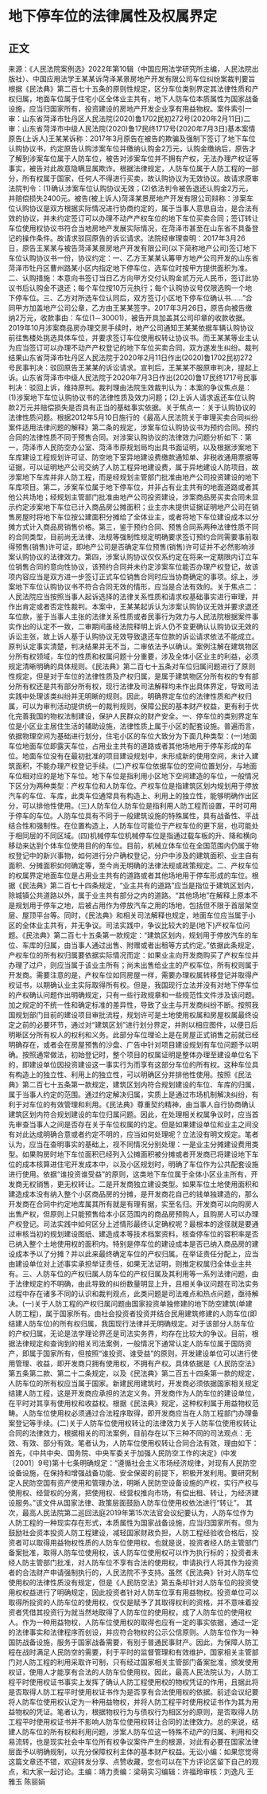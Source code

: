 # 地下停车位的法律属性及权属界定
## 正文
来源：《人民法院案例选》2022年第10辑（中国应用法学研究所主编，人民法院出版社）、中国应用法学王某某诉菏泽某景房地产开发有限公司车位纠纷案裁判要旨根据《民法典》第二百七十五条的原则性规定，区分车位类别界定其法律性质和产权归属，地面车位属于住宅小区全体业主共有，地下人防车位本质属性为国家战备设施，应当归国家所有，投资建设的房地产开发企业享有用益物权。案件索引一审：山东省菏泽市牡丹区人民法院(2020)鲁1702民初272号(2020年2月11日)二审：山东省菏泽市中级人民法院(2020)鲁17民终1717号(2020年7月3日)基本案情原告(上诉人)王某某诉称：2017年3月原告在被告的欺骗及强制下签订了地下车位认购协议书，约定原告认购涉案车位并缴纳认购金2万元，认购金缴纳后，原告才了解到涉案车位属于人防车位，被告对涉案车位并不拥有产权，无法办理产权证等事实，被告对此故意隐瞒显属欺诈。根据法律规定，人防车位属于人防工程的一部分，所有权属于国家，任何人不得进行买卖，故认购协议为无效协议。故请求原审法院判令：(1)确认涉案车位认购协议无效；(2)依法判令被告退还认购金2万元，并赔偿损失2400元。被告(被上诉人)菏泽某景房地产开发有限公司辩称：涉案车位认购协议是双方根据实际情况进行协商约定的，属于当事人意思自治，是合法有效的协议，并未约定签订可以办理不动产产权车位的地下车位买卖合同；签订转让车位使用权协议书符合当地房地产发展实际情况，在菏泽市甚至在山东省不具备登记的操作条件。故请求驳回原告的诉讼请求。法院经审理查明：2017年3月26日，原告王某某与被告菏泽某景房地产开发有限公司(以下简称地产公司)签订地下车位认购协议书一份，协议约定：一、乙方王某某认筹甲方地产公司开发的山东省菏泽市牡丹区曹州路某小区内指定地下停车位，选车位时按甲方提供面积为准。二、认购措施：本意向书签订当日乙方向甲方交付认购金贰万元人民币，签订此协议书后认购金不退还；每个车位按10万元执行；每个认购协议号仅限选购一个地下停车位。三、乙方对所选车位认同后，双方签订小区地下停车位确认书……”合同甲方加盖地产公司公章，乙方由王某某签字。2017年3月26日，原告向被告缴纳2万元，收款事由：车位(1－30001)，被告开具加盖其公司印章的收款收据。2019年10月涉案商品房办理交房手续时，地产公司通知王某某依据车辆认购协议前往售楼处挑选具体车位，并要求签订车位使用权转让协议书。而王某某等业主认为应当签订可以办理不动产产权登记的地下车位买卖合同，双方遂发生纠纷。裁判结果山东省菏泽市牡丹区人民法院于2020年2月11日作出(2020)鲁1702民初272号民事判决：驳回原告王某某的诉讼请求。宣判后，王某某不服原审判决，提起上诉。山东省菏泽市中级人民法院于2020年7月3日作出(2020)鲁17民终1717号民事判决：驳回上诉，维持原判。裁判理由法院生效裁判认为：本案的争议焦点是：(1)涉案地下车位认购协议书的法律性质及效力问题；(2)上诉人请求返还车位认购款2万元并赔偿损失是否具有正当的基础事实依据。关于焦点一：关于认购协议的法律性质问题。根据2012年5月10日施行的《最高人民法院关于审理买卖合同纠纷案件适用法律问题的解释》第二条的规定，涉案车位认购协议书为预约合同。预约合同的法律性质不同于预售合同。对涉案认购协议的法律效力问题分析如下：第一，菏泽市人民防空办公室、菏泽市原规划局均出具书面证明，以及根据涉案地下车库建设工程规划许可证、防空地下室异地建设费缴款通知单、非税收通用票据等证据，可以证明地产公司交纳了人防工程异地建设费，属于异地建设人防项目，故涉案地下车库并非人防工程，而是经规划主管部门批准由地产公司投资建设的地下车库项目。第二，涉案车位属于地下停车位，并非占有业主共有的地面道路或者其他公共场地；经规划主管部门批准由地产公司投资建设，涉案商品房买卖合同未显示约定涉案地下车位已计入商品房公摊面积；业主亦未提供证据证明地产公司在销售房屋时将地下车位按公建面积分摊给了全体业主，或者将地下车位建设成本以分摊方式计入商品房销售价格。第三，鉴于预约合同、预售合同系两种法律性质不同的合同类型，目前尚无法律、法规等强制性规定明确要求签订预约合同需要事前取得预售(销售)许可证，即地产公司是否确定车位预售(销售)许可证并不必然影响涉案认购协议的法律效力。第四，涉案认购协议仅仅系约定在将来一定期限内订立车位销售合同的意向性协议，该预约合同并未约定涉案车位能否办理产权登记，故该项内容应当是双方进一步签订正式车位销售合同时应当协商确定的事项。综上，涉案地下车位认购协议书不符合合同无效的情形，应当是合法有效的。关于焦点二：人民法院应当按照当事人起诉选择的法律关系性质和请求权基础事实进行审理，并作出肯定或者否定性裁判。本案中，王某某起诉认为涉案认购协议无效并要求退还车位款，鉴于当事人主张的法律关系性质或者民事行为效力与人民法院根据案件事实作出的认定不一致，二审期间虽经法院释明上诉人仍不变更确认认购协议无效的诉讼主张，故上诉人基于认购协议无效导致退还车位款的诉讼请求依法不能成立。原判认定事实清楚，判决结果并无不当，二审依法予以确认。案例注解在建筑物区分所有权领域，车位的性质和权属问题十分重要，涉及全体小区业主的利益，必须规定清晰明确的具体规则。《民法典》第二百七十五条对车位归属问题进行了原则性规定，但是对于车位的法律性质及产权归属，是属于建筑物区分所有权的专有部分所有权还是共有部分所有权，现行法律及司法解释均未作出具体界定，导致司法实践中处理该类纠纷并无明晰的规则。因此，明确界定车位的法律性质和产权归属，可以为审判活动提供统一的裁判规则，保障公民的基本财产权益，更有利于优化完善我国的物权法制建设，保护人民群众的财产安全。一、停车位的类别界定车位是小区业主居住生活的辅助设施，法律性质上属于小区的配套设施。普遍而言，依据物理空间为基础进行划分，住宅小区的车位大致分为下面几种类型：(一)地面车位地面车位即露天车位，占用业主共有的道路或者其他场地用于停车形成的车位。地面车位没有在最初批准的项目建设规划中，未形成新的使用空间，未计入建筑面积，不能办理产权登记手续。(二)产权车位依据车位的空间位置划分，与地面车位相对应的是地下车位。地下车位是指利用小区地下空间建造的车位，一般情况下区分为两种类型：产权车位和人防车位。产权车位是指建筑区划内规划用于停放汽车的车位、车库，此类车位通常具有构造上、利用上的独立性，能够明确作出区分，可以排他性使用。(三)人防车位人防车位是指利用人防工程而设置，平时可用于停车的车位。人防车位具有不同于一般建筑设施的特殊属性，具有战备性、平战结合性和强制性。在位置构造上，人防车位可能位于产权车位的更下层，也可能处于相同层的不同区域。(四)机械停车位机械停车位是指通过载车板的升、降和横向移动来达到个体车位使用目的的车位。目前，机械立体车位在全国范围内仍属于物权登记中的新兴事物，如何进行分户确权登记，分户中涉及的建筑面积、业主自有面积、分摊面积如何确定等，至今尚无明确的法律法规或政策规定。二、产权车位的权属界定地面车位是占用业主共有的道路或者其他场地用于停车形成的车位。根据《民法典》第二百七十四条规定，“业主共有的道路”应当是指位于建筑区划内，除城镇公共道路以外，属于业主共有部分之内的道路。“其他场地”在解释上原本不是规划用于停车之地，后被占用作为停放汽车之用的场地，包括但不限于首层架空层、屋顶平台等。同时，《民法典》和相关司法解释也规定，地面车位应当属于小区的全体业主共有，并无争议。司法实践中，争议比较大的是(地下)产权车位问题。《民法典》第二百七十五条第一款规定：“建筑区划内，规划用于停放汽车的车位、车库的归属，由当事人通过出售、附赠或者出租等方式约定。”依据此条规定，产权车位的所有权归属要依据实际情况而定：如果业主向开发商购买了产权车位并办理了过户，则应当属于该业主所有；尚未出售给业主的产权车位，所有权则属于开发商。需要注意的是，产权车位如同房屋一样，需要办理权属转移登记并取得产权证书，以期确认业主实际取得所有权。但是，我国现行立法并没有对地下停车位的产权确认问题作出明确规定，只有一些行政规章和一些规范性文件涉及该问题。加之规定的不统一性和确定标准的差异性，导致了业主与开发商纠纷不断。按照我国规划部门目前的建设项目审批流程，规划许可是土地使用权属和房屋权属最终设定之前的必要环节，通过对“建筑区划”进行划分界定，并附以相应图件，以便日后明晰区分所有权人的权利和义务。此部分车位理论上是在房屋正式销售之前就已经明确存在，或者会在房屋预售的沙盘、广告中针对项目建设规划有车位问题予以明确。按照通常做法，初始登记时，整个项目的权属证明是整体办理至建设单位名下的，即建设单位因投资建设这一事实行为而享有这部分车位的所有权。这种车位具有构造上的独立性、利用上的独立性，可以明确区分并排他性使用。按照《民法典》第二百七十五条第一款规定，建筑区划内符合规划建设的车位、车库的归属，属于当事人约定的范围。通过约定解决归属，实质上是通过市场机制解决纠纷，有利于对车位的有效管理和利用。《民法典》尊重契约精神，由当事人自行协商确认建筑区划内符合规划建设的车位归属问题。因此，在处理相关权属争议时，应当首先审查当事人之间是否存在关于车位权属的约定。但是如果建设单位和业主之间没有对此达成明确合意或者约定不明的，应当如何处理呢？立法没有明文规定。笔者认为，应当在查明事实的基础上，视不同情况分别处理：一是业主分摊建设费用类型。如果购房时地下车位面积已经列入公摊面积被分摊或者开发商已将建设地下车位的成本核算进住宅开发成本中，以及小区规划时，明确了车位作为公共配套设施进行使用。依据“谁投资谁受益”的原则，这类地下车位属于全体小区业主所有，开发商无权销售，更无权转让。二是开发商独立建设类型。如果车位土地使用面积和建造成本没有纳入整个小区商品房的分摊，是开发商花自己的钱单独建造的，那么开发商在合同中约定地库属其所有就是有理有据，实至名归。开发商可以向购房人出售产权，但原则上只能预售给本小区范围内的商品房预购人，且购房人可以办理产权登记。司法实践中如何区分上述情形最终认定确权呢？最根本的途径就是要通过审核当初的规划建设图纸、建造成本等技术档案资料，核查停车位的容积率是否已纳入整个土地使用权的面积内。特别是停车位的建设成本是否已纳入商品房的建设成本予以了分摊？并以此来最终确定车位的产权归属。在举证责任分配上，应当由建设单位对上述事实承担举证责任，如果无法证明，则推定权属归全体业主共有。三、人防车位的产权归属人防车位的产权归属及其利用等一系列法律问题，由于法律规定的不明确，由此导致的纠纷数量明显上升，且相关争议问题在司法实务过程中存在诸多不同的认识和裁判观点，此类问题是司法难点和热点问题，亟待解决。(一)关于人防工程的产权归属问题由国家投资单独修建的地下防空建筑(单建人防工程)，属于国家所有。由社会投资者投资并结合民用建筑修建的人防车位(即结建人防车位)的所有权归属，我国现行法律并无明确规定。对于该部分人防车位的产权归属，无论是法学理论界还是司法实务界，均存在比较大的争议。目前，根据法律规定和查询到的相关司法案例，一般情况下通常认定人防车位属于国防资产，即属于国家所有，但按照“谁投资、谁受益”的原则，开发建设单位可以进行使用管理、收益，即开发商只拥有使用权，不拥有产权。具体依据是《人民防空法》第五条第二款、第二十二条规定，以及《民法典》第二百五十四条第一款的规定，人防车位的所有权应当属于国家。新建民用建筑时，开发商必须依据国家相关规定结建人防工程，这是开发商应承担的法定义务。开发商作为人防车位的建设单位，在平时对其享有使用权和收益权。根据《民法典》规定，这种权利属于用益物权范畴。人防车位使用权必须通过合法程序取得，即开发商应当在人防工程部门办理备案登记等手续。(二)关于人防车位使用权转让的法律效力关于人防车位使用权转让合同的法律效力，根据相关的司法案例，目前存在以下三种不同的司法观点：无效、有效、部分有效。笔者认为，人防车位使用权转让合同合法有效，理由如下：首先，《中共中央、国务院、中央军委关于加强人民防空工作的决定》(中发〔2001〕9号)第十七条明确规定：“遵循社会主义市场经济规律，对现有人民防空设备设施，在保持和增强战备功能、安全保密的前提下，积极开发利用。要研究制定人民防空国有资产使用和管理办法，明晰人民防空设备设施的产权，实行产权与使用权、经营权的分离，把使用权、经营权推向市场，有偿出租、转让，为经济建设服务。”该文件从国家法律、政策层面鼓励人防车位使用权依法进行“转让”。 其次，最高人民法院第二巡回法庭2019年第15次法官会议纪要认为，人防车位作为人防工程的一种现实存在形式，本质属性为国家战备设施，应当归国家所有。但为鼓励社会资本投资人防工程建设，减轻国家财政负担，人防工程经验收合格后，投资者可以取得用益物权性质的人防车位使用权。也就是说，投资者经人防主管部门备案批准，取得人防车位使用权，该人防车位使用权可以作为执行标的；投资者未经人防主管部门批准，对人防车位不享有合法的使用权，申请执行人将其作为投资者的合法财产申请强制执行的，人民法院不予支持。虽然《民法典》针对人防车位使用权的法律性质没有规定，但是《人民防空法》第五条却针对人防车位的投资使用权权益进行了明确规定，因此投资者针对人防车位享有用益物权。投资单位可以取得所投资的人防车位的使用权，仅仅是赋予了其取得权利的资格，并不意味着投资者凭借其投资行为就当然地取得了人防车位的使用权，成了人防车位的使用权人。作为一种用益物权，人防车位使用权的取得也应有一定的事实依据，通过一定的法律事实和法律程序而创设，并应符合物权的公示公信原则。人防车位作为一种国防战备设施，服务于国家战备需要，有别于普通民事财产。因此，为保障人防工程在战时满足人民防空的需要，利于平时的监督管理和有效维护，国家相关主管部门对人防工程的利用采取许可制，只有经过国家相关主管部门备案批准，颁发使用权证，使用人才能享有合法的人防车位使用权。因此，最高人民法院认为，人防工程平时使用权证书事实上发挥了确认人防工程使用权的物权凭证的作用，且据此将是否取得人防工程平时使用权证书作为是否享有合法使用权的依据。前述会议纪要将人防车位使用权认定为一种用益物权，并将人防工程平时使用权证书作为其为用益物权的凭证。笔者认为，根据物权行为与债权行为相区分的原则，是否取得人防工程平时使用权证书并不影响人防车位使用权转让合同的法律效力。总的来说，结建人防车位的所有权和利用问题，涉案人防车位这一特殊不动产的归属、利用和交易流转，也是现实社会中车位所有权争议案件产生的根源，对此有必要在国家法律层面予以明确规制，以充分保障权利主体的基本财产权益。无讼小编：如果您觉得这篇文章还不错，欢迎转发分享、点赞收藏，您也可以在下方评论区留下自己的观点，和大家一起讨论。主编：靖力责编：梁萌实习编辑：许福玲审核：刘逸凡 王雅玉 陈丽娟